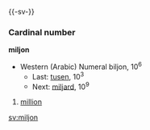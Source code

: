{{-sv-}}
===Cardinal number===
'''miljon'''
*Western (Arabic) Numeral biljon, 10<sup>6</sup>
**Last: [[tusen]], 10<sup>3</sup>
**Next: [[miljard]], 10<sup>9</sup>

#[[million]]

[[sv:miljon]]